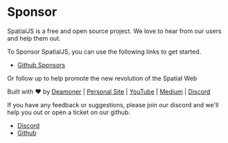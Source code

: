 # Sponsor

SpatialJS is a free and open source project. We love to hear from our users and help them out. 

To Sponsor SpatialJS, you can use the following links to get started. 

- [Github Sponsors](https://github.com/sponsors/Deamoner)

Or follow up to help promote the new revolution of the Spatial Web 

Built with ❤️ by [Deamoner](https://twitter.com/spatialmatty) | [Personal Site](https://mattydavis.ca/) | [YouTube](https://www.youtube.com/@mattjdavis) | [Medium](https://medium.com/@mdavis-71283) | [Discord](https://discord.gg/tKNwtpDVJn)

If you have any feedback or suggestions, please join our discord and we'll help you out or open a ticket on our github.
- [Discord](https://discord.gg/tKNwtpDVJn)
- [Github](https://github.com/Deamoner/spatialjs)



